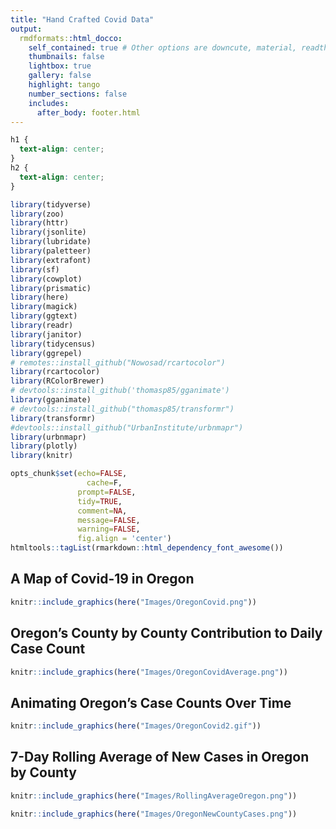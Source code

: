 ```yaml
---
title: "Hand Crafted Covid Data"
output: 
  rmdformats::html_docco: 
    self_contained: true # Other options are downcute, material, readthedown, html_clean, html_docco, lockdown, https://github.com/juba/rmdformats
    thumbnails: false
    lightbox: true
    gallery: false
    highlight: tango
    number_sections: false
    includes:
      after_body: footer.html
---
```


```css
h1 {
  text-align: center;
}
h2 {
  text-align: center;
}
```

```r
library(tidyverse)  
library(zoo)
library(httr) 
library(jsonlite)
library(lubridate)
library(paletteer)
library(extrafont)
library(sf)
library(cowplot)
library(prismatic)
library(here)
library(magick)
library(ggtext)
library(readr)
library(janitor)
library(tidycensus)
library(ggrepel)
# remotes::install_github("Nowosad/rcartocolor")
library(rcartocolor)
library(RColorBrewer)
# devtools::install_github('thomasp85/gganimate')
library(gganimate)
# devtools::install_github("thomasp85/transformr")
library(transformr)
#devtools::install_github("UrbanInstitute/urbnmapr")
library(urbnmapr)
library(plotly)
library(knitr)

opts_chunk$set(echo=FALSE,
	             cache=F,
               prompt=FALSE,
               tidy=TRUE,
               comment=NA,
               message=FALSE,
               warning=FALSE,
               fig.align = 'center')
htmltools::tagList(rmarkdown::html_dependency_font_awesome())
```


## A Map of Covid-19 in Oregon

```r
knitr::include_graphics(here("Images/OregonCovid.png"))
```

## Oregon's County by County Contribution to Daily Case Count

```r
knitr::include_graphics(here("Images/OregonCovidAverage.png"))
```

## Animating Oregon's Case Counts Over Time

```r
knitr::include_graphics(here("Images/OregonCovid2.gif"))
```

## 7-Day Rolling Average of New Cases in Oregon by County

```r
knitr::include_graphics(here("Images/RollingAverageOregon.png"))
```


```r
knitr::include_graphics(here("Images/OregonNewCountyCases.png"))
```


